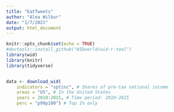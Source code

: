 ```yaml
---
title: "EatTweets"
author: "Alea Wilbur"
date: "1/7/2021"
output: html_document
---
```


```r
knitr::opts_chunk$set(echo = TRUE)
#devtools::install_github("WIDworld/wid-r-tool")
library(wid)
library(knitr)
library(tidyverse)
```

```r
```

```r
data <- download_wid(
    indicators = "sptinc", # Shares of pre-tax national income
    areas = "US", # In the United States
    years = 2010:2015, # Time period: 2010-2015
    perc = "p99p100") # Top 1% only
```

